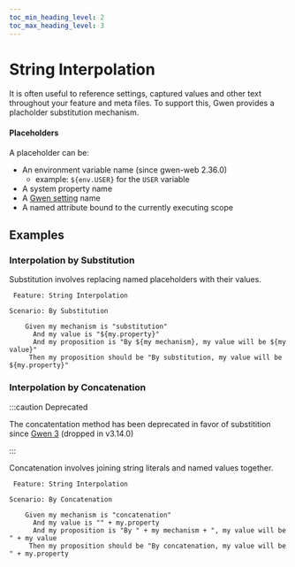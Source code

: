 ```yaml
--- 
toc_min_heading_level: 2
toc_max_heading_level: 3
---
```



# String Interpolation

It is often useful to reference settings, captured values and other text throughout your feature and meta files. To support this, Gwen provides a placholder substitution mechanism.

#### Placeholders

A placeholder can be:

- An environment variable name (since gwen-web 2.36.0)
  - example: `${env.USER}` for the `USER` variable
- A system property name
- A [Gwen setting](/docs/settings) name
- A named attribute bound to the currently executing scope
 
## Examples

### Interpolation by Substitution

Substitution involves replacing named placeholders with their values.

```gherkin
 Feature: String Interpolation

Scenario: By Substitution
    
    Given my mechanism is "substitution"
      And my value is "${my.property}"
      And my proposition is "By ${my mechanism}, my value will be ${my value}"
     Then my proposition should be "By substitution, my value will be ${my.property}"
```

### Interpolation by Concatenation

:::caution Deprecated

The concatentation method has been deprecated in favor of substitition since [Gwen 3](/docs/gwen3) (dropped in <Link to="https://github.com/gwen-interpreter/gwen-web/releases/tag/v3.14.0">v3.14.0</Link>)

:::

Concatenation involves joining string literals and named values together.

```gherkin
 Feature: String Interpolation

Scenario: By Concatenation
    
    Given my mechanism is "concatenation"
      And my value is "" + my.property
      And my proposition is "By " + my mechanism + ", my value will be " + my value
     Then my proposition should be "By concatenation, my value will be " + my.property
```
